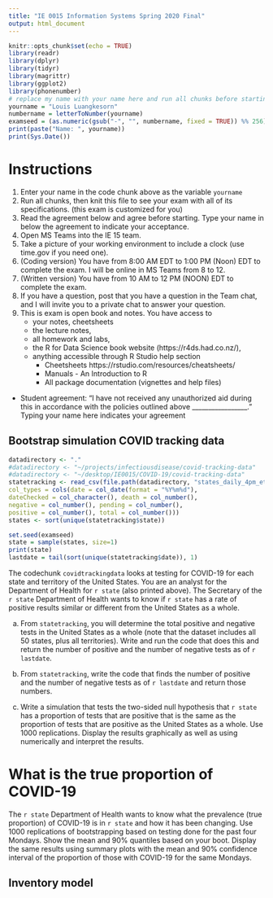 ```yaml
---
title: "IE 0015 Information Systems Spring 2020 Final"
output: html_document
---
```



```r
knitr::opts_chunk$set(echo = TRUE)
library(readr)
library(dplyr)
library(tidyr)
library(magrittr)
library(ggplot2)
library(phonenumber)
# replace my name with your name here and run all chunks before starting
yourname = "Louis Luangkesorn"
numbername = letterToNumber(yourname)
examseed = (as.numeric(gsub("-", "", numbername, fixed = TRUE)) %% 256)
print(paste("Name: ", yourname))
print(Sys.Date())
```

Instructions
=============

1. Enter your name in the code chunk above as the variable `yourname`
2. Run all chunks, then knit this file to see your exam with all of its specifications. (this exam is customized for you)
3. Read the agreement below and agree before starting.  Type your name in below the agreement to indicate your acceptance.
4. Open MS Teams into the IE 15 team. 
5. Take a picture of your working environment to include a clock (use time.gov if you need one).
6. (Coding version) You have from 8:00 AM EDT to 1:00 PM (Noon) EDT to complete the exam.  I will be online in MS Teams from 8 to 12.
6. (Written version)  You have from 10 AM to 12 PM (NOON) EDT to complete the exam.
7. If you have a question, post that you have a question in the Team chat, and I will invite you to a private chat to answer your question. 
8. This is exam is open book and notes. You have access to 
    - your notes, cheetsheets
    - the lecture notes, 
    - all homework  and labs, 
    -  the R for Data Science book website (https://r4ds.had.co.nz/), 
    - anything accessible through R Studio help section 
        -  Cheetsheets https://rstudio.com/resources/cheatsheets/
        -  Manuals - An Introduction to R
        -  All package documentation (vignettes and help files)

- Student agreement: 	"I have not received any unauthorized aid during this <assignment/quiz/exam> in accordance with the policies outlined above _________________."   Typing your name here indicates your agreement

## Bootstrap simulation COVID tracking data



```r
datadirectory <- "."
#datadirectory <- "~/projects/infectiousdisease/covid-tracking-data"
#datadirectory <- "~/desktop/IE0015/COVID-19/covid-tracking-data"
statetracking <- read_csv(file.path(datadirectory, "states_daily_4pm_et.csv"),
col_types = cols(date = col_date(format = "%Y%m%d"),
dateChecked = col_character(), death = col_number(),
negative = col_number(), pending = col_number(),
positive = col_number(), total = col_number()))
states <- sort(unique(statetracking$state))

```
```r
set.seed(examseed)
state = sample(states, size=1)
print(state)
lastdate = tail(sort(unique(statetracking$date)), 1)
```

The codechunk `covidtrackingdata` looks at testing for COVID-19 for each state and territory of the United States.  You are an analyst for the Department of Health for `r state` (also printed above).  The Secretary of the `r state` Department of Health wants to know if `r state` has a rate of positive results similar or different from the United States as a whole.

a.  From `statetracking`, you will determine the total positive and negative tests in the United States as a whole (note that the dataset includes all 50 states, plus all territories). Write and run the code that does this and return the number of positive and the number of negative tests as of `r lastdate`.

b.  From `statetracking`, write the code that finds the number of positive and the number of negative tests as of `r lastdate` and return those numbers.

c.  Write a simulation that tests the two-sided null hypothesis that `r state` has a proportion of tests that are positive that is the same as the proportion of tests that are positive as the United States as a whole.  Use 1000 replications.  Display the results graphically as well as using numerically and interpret the results.

# What is the true proportion of COVID-19

The `r state` Department of Health wants to know what the prevalence (true proportion) of COVID-19 is in `r state` and how it has been changing. Use 1000 replications of bootstrapping based on testing done for the past four Mondays. Show the mean and 90\% quantiles based on your boot.  Display the same results using summary plots with the mean and 90\% confidence interval of the proportion of those with COVID-19 for the same Mondays.

## Inventory model



## 